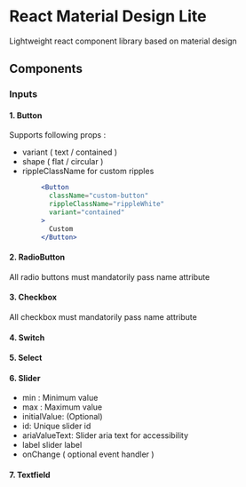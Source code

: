# React Material Design Lite

Lightweight react component library based on material design

## Components

### Inputs

#### 1. Button

Supports following props :

* variant ( text / contained )
* shape ( flat / circular )
* rippleClassName for custom ripples

```jsx
        <Button
          className="custom-button"
          rippleClassName="rippleWhite"
          variant="contained"
        >
          Custom
        </Button>

```
#### 2. RadioButton

All radio buttons must mandatorily pass name attribute

#### 3. Checkbox

All checkbox must mandatorily pass name attribute

#### 4. Switch

#### 5. Select

#### 6. Slider

* min : Minimum value
* max : Maximum value
* initialValue: (Optional)
* id: Unique slider id
* ariaValueText: Slider aria text for accessibility
* label slider label
* onChange ( optional event handler )

#### 7. Textfield
